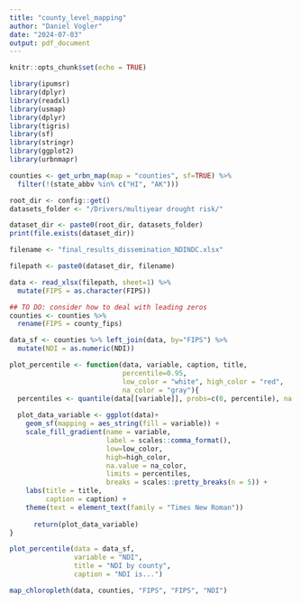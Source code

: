 ```yaml
---
title: "county_level_mapping"
author: "Daniel Vogler"
date: "2024-07-03"
output: pdf_document
---
```


```r
knitr::opts_chunk$set(echo = TRUE)
```

```r
library(ipumsr)
library(dplyr)
library(readxl)
library(usmap)
library(dplyr)
library(tigris)
library(sf)
library(stringr)
library(ggplot2)
library(urbnmapr)
```

```r
counties <- get_urbn_map(map = "counties", sf=TRUE) %>%
  filter(!(state_abbv %in% c("HI", "AK")))
```

```r
root_dir <- config::get()
datasets_folder <- "/Drivers/multiyear drought risk/"

dataset_dir <- paste0(root_dir, datasets_folder)
print(file.exists(dataset_dir))

filename <- "final_results_dissemination_NDINDC.xlsx"

filepath <- paste0(dataset_dir, filename)

data <- read_xlsx(filepath, sheet=1) %>% 
  mutate(FIPS = as.character(FIPS))
```

```r

## TO DO: consider how to deal with leading zeros
counties <- counties %>% 
  rename(FIPS = county_fips)
```

```r
data_sf <- counties %>% left_join(data, by="FIPS") %>% 
  mutate(NDI = as.numeric(NDI))
```

```r
plot_percentile <- function(data, variable, caption, title,
                            percentile=0.95,
                            low_color = "white", high_color = "red",
                            na_color = "gray"){
  percentiles <- quantile(data[[variable]], probs=c(0, percentile), na.rm=TRUE)
  
  plot_data_variable <- ggplot(data)+
    geom_sf(mapping = aes_string(fill = variable)) +
    scale_fill_gradient(name = variable, 
                        label = scales::comma_format(),
                        low=low_color,
                        high=high_color,
                        na.value = na_color,
                        limits = percentiles,
                        breaks = scales::pretty_breaks(n = 5)) + 
    labs(title = title,
         caption = caption) +
    theme(text = element_text(family = "Times New Roman"))
  
      return(plot_data_variable)
}
```

```r
plot_percentile(data = data_sf, 
                variable = "NDI", 
                title = "NDI by county", 
                caption = "NDI is...")
```

```r
map_chloropleth(data, counties, "FIPS", "FIPS", "NDI")
```